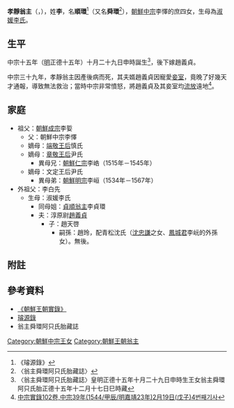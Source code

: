 '''孝靜翁主'''（{{lang-ko|'''효정옹주'''}}，{{bd|1520年||1544年}}），姓'''李'''，名'''順環'''<ref>《璿源錄》</ref>（又名'''舜環'''<ref>〈翁主舜環阿只氏胎藏誌〉</ref>），[[朝鮮中宗|朝鮮中宗]]李懌的庶四女，生母為[[淑媛李氏_(朝鮮中宗)|淑媛李氏]]。
==生平==
中宗十五年（[[明|明]]正德十五年）十月二十九日申時誕生<ref>〈翁主舜環阿只氏胎藏誌〉皇明正德十五年十月二十九日申時生王女翁主舜環阿只氏胎正德十五年十二月十七日巳時藏</ref>，後下嫁趙義貞。

中宗三十九年，孝靜翁主因產後病而死，其夫婿趙義貞因寵愛[[妾室|妾室]]，竟晚了好幾天才通報，導致無法救治；當時中宗非常憤怒，將趙義貞及其妾室均[[流放|流放]]遠地<ref>[http://sillok.history.go.kr/inspection/insp_king.jsp?id=wka_13902019_004&tabid=w 中宗實錄102卷,中宗39年(1544/甲辰/明嘉靖23年)2月19日(戊子)4번째기사]</ref>。

==家庭==
*祖父：[[朝鮮成宗|朝鮮成宗]]李娎
**父：朝鮮中宗李懌
**嫡母：[[端敬王后|端敬王后]]慎氏
**嫡母：[[章敬王后|章敬王后]]尹氏
***異母兄：[[朝鮮仁宗|朝鮮仁宗]]李峼（1515年－1545年）
**嫡母：文定王后尹氏
***異母弟：[[朝鮮明宗|朝鮮明宗]]李峘（1534年－1567年）
*外祖父：李白先
**生母：淑媛李氏
***同母姐：[[貞順翁主|貞順翁主]]李貞環
***夫：淳原尉[[趙義貞|趙義貞]]
****子：趙天啓
*****嗣孫：趙玲，配青松沈氏（[[沈忠謙|沈忠謙]]之女、[[鳳城君|鳳城君]]李岏的外孫女）。無後。

==附註==
{{reflist}}

== 參考資料 ==
*[http://sillok.history.go.kr/main/main.jsp 《朝鮮王朝實錄》] {{Wayback|url=http://sillok.history.go.kr/main/main.jsp |date=20051223081003 }}
*[https://web.archive.org/web/20131004223554/http://royal.kostma.net/Ge/MainTree 璿源錄]
*翁主舜環阿只氏胎藏誌
[[Category:朝鮮中宗王女|Category:朝鮮中宗王女]]
[[Category:朝鮮王朝翁主|Category:朝鮮王朝翁主]]